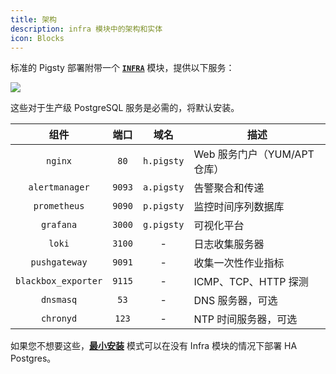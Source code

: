 ```yaml
---
title: 架构
description: infra 模块中的架构和实体
icon: Blocks
---
```


标准的 Pigsty 部署附带一个 [**`INFRA`**](/zh/infra/) 模块，提供以下服务：

![](/img/pigsty/infra.png)

这些对于生产级 PostgreSQL 服务是必需的，将默认安装。

|      组件      |  端口  |   域名   | 描述                       |
|:-------------------:|:------:|:----------:|-----------------------------------|
|       `nginx`       |  `80`  | `h.pigsty` | Web 服务门户（YUM/APT 仓库） |
|   `alertmanager`    | `9093` | `a.pigsty` | 告警聚合和传递    |
|    `prometheus`     | `9090` | `p.pigsty` | 监控时间序列数据库   |
|      `grafana`      | `3000` | `g.pigsty` | 可视化平台            |
|        `loki`        | `3100` |     -      | 日志收集服务器         |
|    `pushgateway`    | `9091` |     -      | 收集一次性作业指标      |
| `blackbox_exporter` | `9115` |     -      | ICMP、TCP、HTTP 探测           |
|      `dnsmasq`      |  `53`  |     -      | DNS 服务器，可选              |
|      `chronyd`      | `123`  |     -      | NTP 时间服务器，可选         |

<Callout title="HA PG 可以在没有 INFRA 的情况下部署" type="warn">

如果您不想要这些，[**最小安装**](/zh/install/minimal) 模式可以在没有 Infra 模块的情况下部署 HA Postgres。

</Callout>